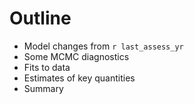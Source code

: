 # Outline

* Model changes from `r last_assess_yr`
* Some MCMC diagnostics
* Fits to data
* Estimates of key quantities
* Summary
